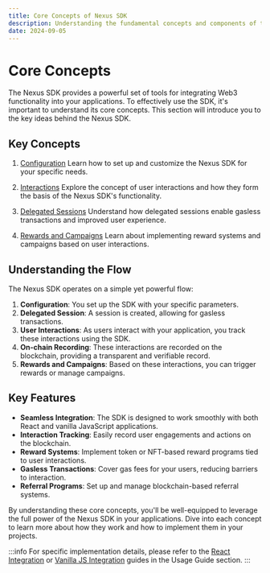 ```yaml
---
title: Core Concepts of Nexus SDK
description: Understanding the fundamental concepts and components of the Nexus SDK
date: 2024-09-05
---
```


# Core Concepts

The Nexus SDK provides a powerful set of tools for integrating Web3 functionality into your applications. To effectively use the SDK, it's important to understand its core concepts. This section will introduce you to the key ideas behind the Nexus SDK.

## Key Concepts

1. [Configuration](/wallet-sdk/core-concepts/configuration)
Learn how to set up and customize the Nexus SDK for your specific needs.

2. [Interactions](/wallet-sdk/core-concepts/interactions)
Explore the concept of user interactions and how they form the basis of the Nexus SDK's functionality.

3. [Delegated Sessions](/wallet-sdk/core-concepts/delegated-sessions)
Understand how delegated sessions enable gasless transactions and improved user experience.

4. [Rewards and Campaigns](/wallet-sdk/core-concepts/rewards-and-campaigns)
Learn about implementing reward systems and campaigns based on user interactions.

## Understanding the Flow

The Nexus SDK operates on a simple yet powerful flow:

1. **Configuration**: You set up the SDK with your specific parameters.
2. **Delegated Session**: A session is created, allowing for gasless transactions.
3. **User Interactions**: As users interact with your application, you track these interactions using the SDK.
4. **On-chain Recording**: These interactions are recorded on the blockchain, providing a transparent and verifiable record.
5. **Rewards and Campaigns**: Based on these interactions, you can trigger rewards or manage campaigns.

## Key Features

- **Seamless Integration**: The SDK is designed to work smoothly with both React and vanilla JavaScript applications.
- **Interaction Tracking**: Easily record user engagements and actions on the blockchain.
- **Reward Systems**: Implement token or NFT-based reward programs tied to user interactions.
- **Gasless Transactions**: Cover gas fees for your users, reducing barriers to interaction.
- **Referral Programs**: Set up and manage blockchain-based referral systems.

By understanding these core concepts, you'll be well-equipped to leverage the full power of the Nexus SDK in your applications. Dive into each concept to learn more about how they work and how to implement them in your projects.

:::info
For specific implementation details, please refer to the [React Integration](/wallet-sdk/integration-guide/react) or [Vanilla JS Integration](/wallet-sdk/integration-guide/vanilla-js) guides in the Usage Guide section.
:::
